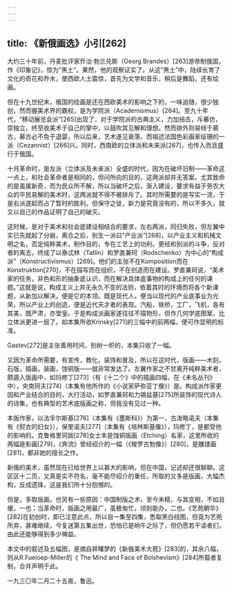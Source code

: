 ```yaml
---
---
---
```

title: 《新俄画选》小引[262]
---




大约三十年前，丹麦批评家乔治·勃兰兑斯（Georg Brandes）[263]游帝制俄国，作《印象记》，惊为“黑土”。果然，他的观察证实了。从这“黑土”中，陆续长育了文化的奇花和乔木，使西欧人士震惊，首先为文学和音乐，稍后是舞蹈，还有绘画。

但在十九世纪末，俄国的绘画是还在西欧美术的影响之下的，一味追随，很少独创，然而握美术界的霸权，是为学院派（Academismus）[264]。至九十年代，“移动展览会派”[265]出现了，对于学院派的古典主义，力加掊击，斥摹仿，崇独立，终至收美术于自己的掌中，以鼓吹其见解和理想。然而排外则易倾于慕古，慕古必不免于退婴，所以后来，艺术遂见衰落，而祖述法国色彩画家绥珊的一派（Cezannist）[266]兴。同时，西南欧的立体派和未来派[267]，也传入而且盛行于俄国。

十月革命时，是左派（立体派及未来派）全盛的时代，因为在破坏旧制——革命这一点上，和社会革命者是相同的，但问所向的目的，这两派却并无答案。尤其致命的是虽属新奇，而为民众所不解，所以当破坏之后，渐入建设，要求有益于劳农大众的平民易解的美术时，这两派就不得不被排斥了。其时所需要的是写实一流，于是右派遂起而占了暂时的胜利。但保守之徒，新力是究竟没有的，所以不多久，就又以自己的作品证明了自己的破灭。

这时候，是对于美术和社会底建设相结合的要求，左右两派，同归失败，但左翼中实已先就起了分崩，离合之后，别生一派曰“产业派”[268]，以产业主义和机械文明之名，否定纯粹美术，制作目的，专在工艺上的功利。更经和别派的斗争，反对者的离去，终成了以泰忒林（Tatlin）和罗直兼珂（Rodschenko）为中心的“构成派”（Konstructivismus）[269]。他们的主张不在Komposition而在Konstruktion[270]，不在描写而在组织，不在创造而在建设。罗直兼珂说，“美术家的任务，非色和形的抽象底认识，而在解决具体底事物的构成上的任何的课题。”这就是说，构成主义上并无永久不变的法则，依着其时的环境而将各个新课题，从新加以解决，便是它的本领。既是现代人，便当以现代的产业底事业为光荣，所以产业上的创造，便是近代天才者的表现。汽船，铁桥，工厂，飞机，各有其美，既严肃，亦堂皇。于是构成派画家遂往往不描物形，但作几何学底图案，比立体派更进一层了。如本集所收Krinsky[271]的三幅中的前两幅，便可作显明的标准。

Gastev[272]是主张善用时间，别树一帜的，本集只收了一幅。

又因为革命所需要，有宣传，教化，装饰和普及，所以在这时代，版画——木刻，石版，插画，装画，蚀铜版——就非常发达了。左翼作家之不甘离开纯粹美术者，颇遁入版画中，如玛修丁[273]（有《十二个》中的插画四幅，在《未名丛刊》中），央南珂夫[274]（本集有他所作的《小说家萨弥亚丁像》）是。构成派作家更因和产业结合的目的，大行活动，如罗直兼珂和力锡兹基[275]所装饰的现代诗人的诗集，也有典型的艺术底版画之称，但我没有见过一种。

本版作家，以法孚尔斯基[276]（本集有《墨斯科》）为第一，古泼略诺夫（本集有《熨衣的妇女》），保里诺夫[277]（本集有《培林斯基像》），玛修丁，是都受他的影响的。克鲁格里珂跋[278]女士本是蚀铜版画（Etching）名家，这里所收的两幅是影画[279]，《奔流》曾经绍介的一幅（《梭罗古勃像》）[280]，是雕镂画[281]，都非她的擅长之作。

新俄的美术，虽然现在已给世界上以甚大的影响，但在中国，记述却还很聊聊。这区区十二页，又真是实不符名，毫不能尽绍介的重任，所取的又多是版画，大幅杰构，反成遗珠，这是我们所十分抱憾的。

但是，多取版画，也另有一些原因：中国制版之术，至今未精，与其变相，不如且缓，一也；当革命时，版画之用最广，虽极匆忙，顷刻能办，二也。《艺苑朝华》[282]在初创时，即已注意此点，所以自一集至四集，悉取黑白线图，但竟为艺苑所弃，甚难继续，今复送第五集出世，恐怕已是晌午之际了，但仍愿若干读者们，由此还能够得到多少裨益。

本文中的叙述及五幅图，是摘自昇曙梦的《新俄美术大观》[283]的，其余八幅，则从R.Fueloep-Miller的《 The Mind and Face of Bolshevism》[284]所载者复制，合并声明于此。

一九三〇年二月二十五夜，鲁迅。